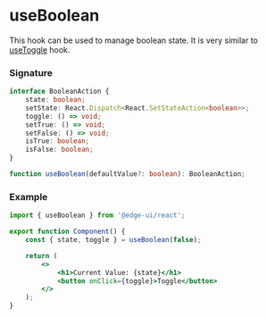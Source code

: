 
<Head>
  <title>useBoolean | EdgeUI</title>
</Head>


# useBoolean

This hook can be used to manage boolean state. It is very similar to [useToggle](/docs/hooks/use-toggle) hook.

### Signature

```ts
interface BooleanAction {
    state: boolean;
    setState: React.Dispatch<React.SetStateAction<boolean>>;
    toggle: () => void;
    setTrue: () => void;
    setFalse: () => void;
    isTrue: boolean;
    isFalse: boolean;
}

function useBoolean(defaultValue?: boolean): BooleanAction;
```

### Example

```jsx
import { useBoolean } from '@edge-ui/react';

export function Component() {
    const { state, toggle } = useBoolean(false);

    return (
        <>
            <h1>Current Value: {state}</h1>
            <button onClick={toggle}>Toggle</button>
        </>
    );
}
```
